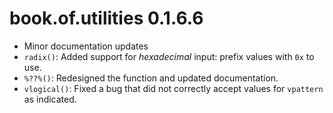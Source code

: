 # book.of.utilities 0.1.6.6

- Minor documentation updates
- `radix()`: Added support for *hexadecimal* input: prefix values with `0x` to use.
- `%??%()`: Redesigned the function and updated documentation.
- `vlogical()`: Fixed a bug that did not correctly accept values for `vpattern` as indicated.
